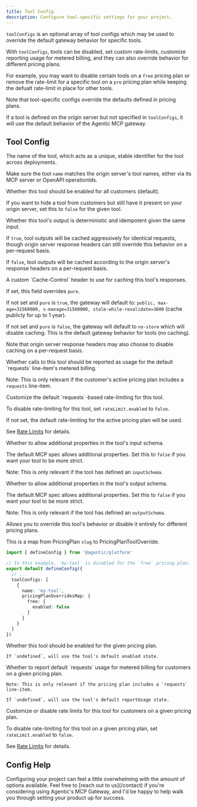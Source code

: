 ```yaml
---
title: Tool Config
description: Configure tool-specific settings for your project.
---
```


`toolConfigs` is an optional array of tool configs which may be used to override the default gateway behavior for specific tools.

With `toolConfigs`, tools can be disabled, set custom rate-limits, customize reporting usage for metered billing, and they can also override behavior for different pricing plans.

For example, you may want to disable certain tools on a `free` pricing plan or remove the rate-limit for a specific tool on a `pro` pricing plan while keeping the defualt rate-limit in place for other tools.

Note that tool-specific configs override the defaults defined in pricing plans.

If a tool is defined on the origin server but not specified in `toolConfigs`, it will use the default behavior of the Agentic MCP gateway.

## Tool Config

<ResponseField name='name' type='string' required>
  The name of the tool, which acts as a unique, stable identifier for the tool
  across deployments.

Make sure the tool `name` matches the origin server's tool names, either via its MCP server or OpenAPI operationIds.

</ResponseField>

<ResponseField name='enabled' type='boolean' default='true'>
Whether this tool should be enabled for all customers (default).

If you want to hide a tool from customers but still have it present on your origin server, set this to `false` for the given tool.

</ResponseField>

<ResponseField name='pure' type='boolean' default='false'>
Whether this tool's output is deterministic and idempotent given the same input.

If `true`, tool outputs will be cached aggressively for identical requests, though origin server response headers can still override this behavior on a per-request basis.

If `false`, tool outputs will be cached according to the origin server's response headers on a per-request basis.

</ResponseField>

<ResponseField name='cacheControl' type='string'>
A custom `Cache-Control` header to use for caching this tool's responses.

If set, this field overrides `pure`.

If not set and `pure` is `true`, the gateway will default to: `public, max-age=31560000, s-maxage=31560000, stale-while-revalidate=3600` (cache publicly for up to 1 year).

If not set and `pure` is `false`, the gateway will default to `no-store` which will disable caching. This is the default gateway behavior for tools (no caching).

Note that origin server response headers may also choose to disable caching on a per-request basis.

</ResponseField>

<ResponseField name='reportUsage' type='boolean' default='true'>
Whether calls to this tool should be reported as usage for the default `requests` line-item's metered billing.

Note: This is only relevant if the customer's active pricing plan includes a `requests` line-item.

</ResponseField>

<ResponseField name='rateLimit' type='object'>
Customize the default `requests`-based rate-limiting for this tool.

To disable rate-limiting for this tool, set `rateLimit.enabled` to `false`.

If not set, the default rate-limiting for the active pricing plan will be used.

See [Rate Limits](/publishing/config/rate-limits) for details.

</ResponseField>

<ResponseField name='inputSchemaAdditionalProperties' type='boolean'>
Whether to allow additional properties in the tool's input schema.

The default MCP spec allows additional properties. Set this to `false` if you want your tool to be more strict.

Note: This is only relevant if the tool has defined an `inputSchema`.

</ResponseField>

<ResponseField name='outputSchemaAdditionalProperties' type='boolean'>
Whether to allow additional properties in the tool's output schema.

The default MCP spec allows additional properties. Set this to `false` if you want your tool to be more strict.

Note: This is only relevant if the tool has defined an `outputSchema`.

</ResponseField>

<ResponseField name='pricingPlanOverrides' type='object'>
Allows you to override this tool's behavior or disable it entirely for different pricing plans.

This is a map from PricingPlan `slug` to PricingPlanToolOverride.

```ts agentic.config.ts
import { defineConfig } from '@agentic/platform'

// In this example, `my-tool` is disabled for the `free` pricing plan.
export default defineConfig({
  // ...
  toolConfigs: [
    {
      name: 'my-tool',
      pricingPlanOverridesMap: {
        free: {
          enabled: false
        }
      }
    }
  ]
})
```

<Expandable title="PricingPlanToolOverride">
  <ResponseField name='enabled' type='boolean'>
    Whether this tool should be enabled for the given pricing plan.

    If `undefined`, will use the tool's default enabled state.

  </ResponseField>

  <ResponseField name='reportUsage' type='boolean'>
    Whether to report default `requests` usage for metered billing for customers on a given pricing plan.

    Note: This is only relevant if the pricing plan includes a `requests` line-item.

    If `undefined`, will use the tool's default reportUsage state.

  </ResponseField>

  <ResponseField name='rateLimit' type='object'>
Customize or disable rate limits for this tool for customers on a given pricing plan.

To disable rate-limiting for this tool on a given pricing plan, set `rateLimit.enabled` to `false`.

See [Rate Limits](/publishing/config/rate-limits) for details.

  </ResponseField>

</Expandable>

</ResponseField>

## Config Help

<Tip>
  Configuring your project can feel a little overwhelming with the amount of
  options available. Feel free to [reach out to us](/contact) if you're
  considering using Agentic's MCP Gateway, and I'd be happy to help walk you
  through setting your product up for success.
</Tip>
